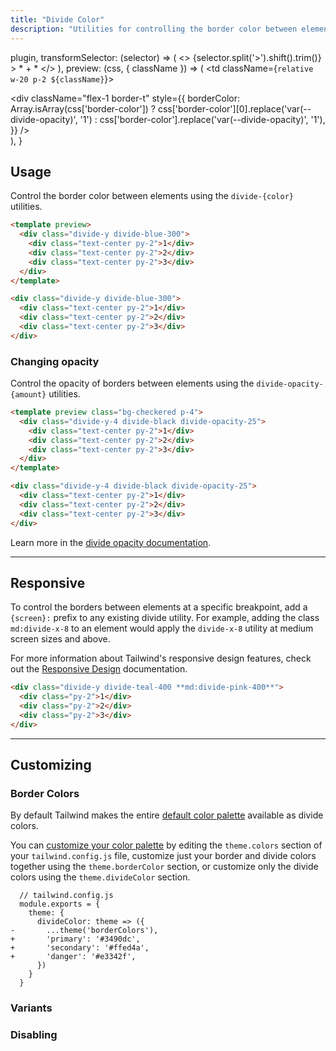 ```yaml
---
title: "Divide Color"
description: "Utilities for controlling the border color between elements."
---
```



  plugin,
  transformSelector: (selector) => (
    <>
      {selector.split('>').shift().trim()} <span className="ml-1 text-purple-300">> * + *</span>
    </>
  ),
  preview: (css, { className }) => (
    <td className={`relative w-20 p-2 ${className}`}>
      <div className="absolute inset-0 flex flex-col m-2">
        <div className="flex-1" />
        <div
          className="flex-1 border-t"
          style={{
            borderColor: Array.isArray(css['border-color'])
              ? css['border-color'][0].replace('var(--divide-opacity)', '1')
              : css['border-color'].replace('var(--divide-opacity)', '1'),
          }}
        />
      </div>
    </td>
  ),
}

## Usage

Control the border color between elements using the `divide-{color}` utilities.

```html
<template preview>
  <div class="divide-y divide-blue-300">
    <div class="text-center py-2">1</div>
    <div class="text-center py-2">2</div>
    <div class="text-center py-2">3</div>
  </div>
</template>

<div class="divide-y divide-blue-300">
  <div class="text-center py-2">1</div>
  <div class="text-center py-2">2</div>
  <div class="text-center py-2">3</div>
</div>
```

### Changing opacity

Control the opacity of borders between elements using the `divide-opacity-{amount}` utilities.

```html
<template preview class="bg-checkered p-4">
  <div class="divide-y-4 divide-black divide-opacity-25">
    <div class="text-center py-2">1</div>
    <div class="text-center py-2">2</div>
    <div class="text-center py-2">3</div>
  </div>
</template>

<div class="divide-y-4 divide-black divide-opacity-25">
  <div class="text-center py-2">1</div>
  <div class="text-center py-2">2</div>
  <div class="text-center py-2">3</div>
</div>
```

Learn more in the [divide opacity documentation](/docs/divide-opacity).

---

## Responsive

To control the borders between elements at a specific breakpoint, add a `{screen}:` prefix to any existing divide utility. For example, adding the class `md:divide-x-8` to an element would apply the `divide-x-8` utility at medium screen sizes and above.

For more information about Tailwind's responsive design features, check out the [Responsive Design](/docs/responsive-design) documentation.

```html
<div class="divide-y divide-teal-400 **md:divide-pink-400**">
  <div class="py-2">1</div>
  <div class="py-2">2</div>
  <div class="py-2">3</div>
</div>
```

---

## Customizing

### Border Colors

By default Tailwind makes the entire [default color palette](/docs/customizing-colors#default-color-palette) available as divide colors.

You can [customize your color palette](/docs/colors#customizing) by editing the `theme.colors` section of your `tailwind.config.js` file, customize just your border and divide colors together using the `theme.borderColor` section, or customize only the divide colors using the `theme.divideColor` section.

```diff-js
  // tailwind.config.js
  module.exports = {
    theme: {
      divideColor: theme => ({
-       ...theme('borderColors'),
+       'primary': '#3490dc',
+       'secondary': '#ffed4a',
+       'danger': '#e3342f',
      })
    }
  }
```

### Variants

<Variants plugin="divideColor" />

### Disabling

<Disabling plugin="divideColor" />

